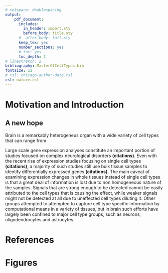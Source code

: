 ```yaml
---
# setspace: doublespacing
output: 
    pdf_document:
      includes:
        in_header: import.sty
        before_body: title.sty
      #  after_body: tail.sty
      keep_tex: yes
      number_sections: yes
      # toc: yes
      toc_depth: 2
# linestretch: 2
bibliography: MasterOfCellTypes.bib
fontsize: 11
# csl: chicago-author-date.csl
csl: nature.csl
---
```



# Motivation and Introduction

## A new hope

Brain is a remarkably heterogeneus organ with a wide variety of cell types that can range from 

Large scale gene expression analyses constitute an important portion of studies focused on complex neurological disorders **(citations)**. Even with the recent rise of expression studies focusing on single cell types **(citations)**, a majority of such studies still use bulk tissue samples to identify differentially expressed genes **(citations)**. The main caveat of examining expression changes in whole tissues instead of single cell types is that a great deal of information is lost due to non homogeneous nature of the samples. Signals that are strong enough to be detected cannot be easily attributed to the cell types that is causing the effect, while weaker signals might not be detected at all due to uneffected cell types diluting it. Other groups attempted to attempted to capture cell type specific information by computational means in a variety of tissues, but in brain such efforts have largely been confined to major cell type groups, such as neurons, oligodendrocytes and astrocytes






\newpage
# References


\newpage

# Figures


\begin{figure}[here]
\begin{center}
  \includegraphics[height = 8in]{figures/[Ally] Sniper Female.png}
  \caption{Workflow of the project}
  \label{fig:workflow}
\end{center}
\end{figure}

